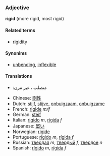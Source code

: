 ===Adjective===
'''rigid''' (more rigid, most rigid)

====Related terms====
*[[rigidity]]

====Synonims====

*[[unbending]], [[inflexible]]

====Translations====
*{{ar}}:متصلب ، غير مرن
*Chinese: [[刚性]]
*Dutch: [[stijf]], [[stijve]], [[onbuigzaam]], [[onbuigzame]]
*French: [[rigide]] ''m/f''
*German: [[steif]]
*Italian: [[rigido]] ''m'', [[rigida]] ''f''
*Japanese: [[堅い]]
*Norwegian: [[rigide]]
*Portuguese: [[rígido]] ''m'', [[rígida]] ''f''
*Russian: [[твердая]] ''m'', [[твердый]] ''f'', [[твердое]] ''n''
*Spanish: [[rígido]] ''m'', [[rígida]] ''f''